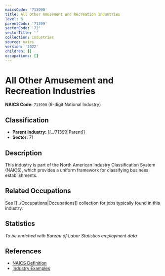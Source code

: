 ```yaml
---
naicsCode: '713990'
title: All Other Amusement and Recreation Industries
level: 6
parentCode: '71399'
sectorCode: '71'
sectorTitle: ''
collection: Industries
source: naics
version: '2022'
children: []
occupations: []
---
```

# All Other Amusement and Recreation Industries

**NAICS Code:** `713990` (6-digit National Industry)

## Classification

- **Parent Industry:** [[../71399|Parent]]
- **Sector:** 71

## Description

This industry is part of the North American Industry Classification System (NAICS), which provides a uniform framework for classifying business establishments.

## Related Occupations

See [[../Occupations|Occupations]] collection for jobs typically found in this industry.

## Statistics

*To be enriched with Bureau of Labor Statistics employment data*

## References

- [NAICS Definition](https://www.census.gov/naics/)
- [Industry Examples](https://www.census.gov/naics/2022NAICS/)
